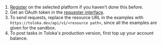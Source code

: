 1. [Register](https://toloka.ai/en/docs/guide/concepts/access) on the selected platform if you haven't done this before.
1. Get an OAuth token in the [requester interface](https://platform.toloka.ai/requester/profile/integration).
1. To send requests, replace the resource URL in the examples with `https://toloka.dev/api/v1/<resource path>`, since all the examples are given for the sandbox.
1. To post tasks in Toloka's production version, first top up your account balance.